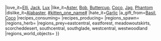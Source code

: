 {{WSItem
|title1=Thrush
|aka_name=
|image1=Thrush.png
|description=A bird with a speckled pattern on its belly.
|rarity=Common
|sell_value=7 {{WSMew}}, 0 {{WSMolecash}}
|prey_value=1 {{Stpile|Prey}}
|herb_value=
|sand_value=
|stone_value=
|treasure_value=
|wood_value=
|catnip_amount=
|confusion_amount=
|cures_poison=
|heal_amount=
|attack_amount=
|buddy_xp_amount=
|hunger_amount=200
|immunity_amount=
|influence_amount=
|has_random_effect=
|special_effect=
|speed_amount=
|stealth_amount=
|swim_amount=
|venom_amount=
|can_explode=
|is_farsighted=
|is_ranked_herb=
|is_bush_herb=
|is_day_or_night_herb=
|grow_seasons=
|alabaster_shop=
|ember_shop=
|coco_festival_shop=
|molay_shop=
|mold_shop=
|molo_shop=
|molu_shop=
|taskboard_shop=2 {WSTasktoken}}
|love_it=[[Elli/Wildwood Story|Elli]], [[Jack]], [[Lux]]
|like_it=[[Aster]], [[Bob]], [[Buttercup]], [[Coco/Wildwood Story|Coco]], [[Jag/Wildwood Story|Jag]], [[Phantom]]
|dislike_it=[[Alabaster]], [[#kitten_one_name#]]
|hate_it=[[Garlic]]
|a_gift_from=[[Basil]], [[Coco/Wildwood Story|Coco]]
|recipes_consuming=
|recipes_producing=
|regions_spawn=
|regions_herb=
|regions_prey=eastcentral, eastforest, meadowoutskirts, scorcheddesert, southcentral, southglade, westcentral, westwoodland
|regions_world_objects=
}}